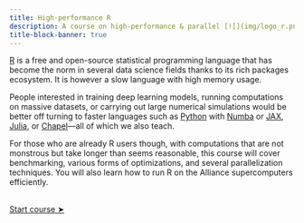 ```yaml
---
title: High-performance R
description: A course on high-performance & parallel [![](img/logo_r.png){width="1.4em" fig-alt="noshadow"}](https://www.r-project.org/)
title-block-banner: true
---
```


:::{.topdef}

[R](https://www.r-project.org/) is a free and open-source statistical programming language that has become the norm in several data science fields thanks to its rich packages ecosystem. It is however a slow language with high memory usage.

People interested in training deep learning models, running computations on massive datasets, or carrying out large numerical simulations would be better off turning to faster languages such as [Python](https://www.python.org/) with [Numba](https://numba.pydata.org/) or [JAX](https://jax.readthedocs.io/en/latest/index.html), [Julia](https://julialang.org/), or [Chapel](https://chapel-lang.org/)—all of which we also teach.

For those who are already R users though, with computations that are not monstrous but take longer than seems reasonable, this course will cover benchmarking, various forms of optimizations, and several parallelization techniques. You will also learn how to run R on the Alliance supercomputers efficiently.

:::

<br>
[[Start course ➤](hpc_run.qmd)]{.topinline}
